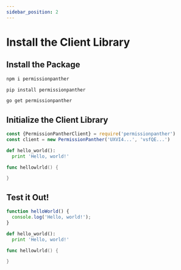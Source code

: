 ```yaml
---
sidebar_position: 2
---
```



# Install the Client Library

## Install the Package

<Tabs>
<TabItem value="js" label="NodeJS/TypeScript">

```sh
npm i permissionpanther
```

</TabItem>
<TabItem value="py" label="Python">

```sh
pip install permissionpanther
```

</TabItem>
<TabItem value="go" label="Go">

```sh
go get permissionpanther
```

</TabItem>
</Tabs>

## Initialize the Client Library

<Tabs>
<TabItem value="js" label="NodeJS/TypeScript">

```js
const {PermissionPantherClient} = require('permissionpanther')
const client = new PermissionPanther('UXVI4...', 'vsfQE...')
```

</TabItem>
<TabItem value="py" label="Python">

```py
def hello_world():
  print 'Hello, world!'
```

</TabItem>
<TabItem value="go" label="Go">

```go
func hellowlrld() {

}
```

</TabItem>
</Tabs>

## Test it Out!

<Tabs>
<TabItem value="js" label="NodeJS/TypeScript">

```js
function helloWorld() {
  console.log('Hello, world!');
}
```

</TabItem>
<TabItem value="py" label="Python">

```py
def hello_world():
  print 'Hello, world!'
```

</TabItem>
<TabItem value="go" label="Go">

```go
func hellowlrld() {

}
```

</TabItem>
</Tabs>
